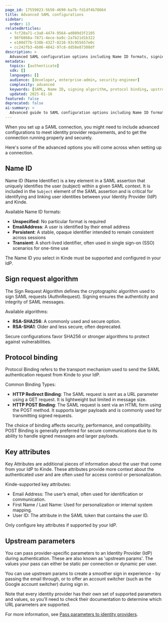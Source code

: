```yaml
---
page_id: 17559023-5b50-4690-ba7b-fd1df4b78664
title: Advanced SAML configurations
sidebar:
  order: 13
relatedArticles:
  - fcf28a71-c3a8-4474-9564-ad089d3f2105  
  - 98f6868a-7871-4ece-ba9c-2a7b21d1b322
  - e100d77b-530b-4327-8216-93c955657e0c
  - cc242fb3-4b06-4842-97c8-dd58e87308df
description: >
  Advanced SAML configuration options including Name ID formats, signing algorithms, protocol bindings, and upstream parameters for enterprise authentication.
metadata:
  topics: [authenticate]
  sdk: []
  languages: []
  audience: [developer, enterprise-admin, security-engineer]
  complexity: advanced
  keywords: [SAML, Name ID, signing algorithm, protocol binding, upstream parameters, RSA-SHA256, HTTP POST binding]
  updated: 2025-01-16
featured: false
deprecated: false
ai-summary: >
  Advanced guide to SAML configuration options including Name ID formats, signing algorithms, protocol bindings, and upstream parameters.
---
```


When you set up a SAML connection, you might need to include advanced configurations to meet identity provider requirements, and to get the connection running properly and securely.

Here's some of the advanced options you will come across when setting up a connection. 

## Name ID

Name ID (Name Identifier) is a key element in a SAML assertion that uniquely identifies the user (subject) within a given SAML context. It is included in the `Subject` element of the SAML assertion and is critical for identifying and linking user identities between your Identity Provider (IdP) and Kinde.

Available Name ID formats:
- **Unspecified**: No particular format is required
- **EmailAddress**: A user is identified by their email address
- **Persistent**: A stable, opaque identifier intended to remain consistent across sessions
- **Transient**: A short-lived identifier, often used in single sign-on (SSO) scenarios for one-time use

The Name ID you select in Kinde must be supported and configured in your IdP.

## Sign request algorithm

The Sign Request Algorithm defines the cryptographic algorithm used to sign SAML requests (AuthnRequest). Signing ensures the authenticity and integrity of SAML messages.

Available algorithms:
- **RSA-SHA256**: A commonly used and secure option.
- **RSA-SHA1**: Older and less secure; often deprecated.

Secure configurations favor SHA256 or stronger algorithms to protect against vulnerabilities.

## Protocol binding

Protocol Binding refers to the transport mechanism used to send the SAML authentication request from Kinde to your IdP.

Common Binding Types:
- **HTTP Redirect Binding**: The SAML request is sent as a URL parameter using a GET request. It is lightweight but limited in message size.
- **HTTP POST Binding**: The SAML request is sent via an HTML form using the POST method. It supports larger payloads and is commonly used for transmitting signed requests.

The choice of binding affects security, performance, and compatibility. POST Binding is generally preferred for secure communications due to its ability to handle signed messages and larger payloads.

## Key attributes

Key Attributes are additional pieces of information about the user that come from your IdP to Kinde. These attributes provide more context about the authenticated user and are often used for access control or personalization.

Kinde-supported key attributes:

- Email Address: The user’s email, often used for identification or communication.
- First Name / Last Name: Used for personalization or internal system mapping.
- User ID: The attribute in the SAML token that contains the user ID.

Only configure key attributes if supported by your IdP.

## Upstream parameters

You can pass provider-specific parameters to an Identity Provider (IdP) during authentication. These are also known as 'upstream params'. The values your pass can either be static per connection or dynamic per user.

You can use upstream params to create a smoother sign in experience - by passing the email through, or to offer an account switcher (such as the Google account switcher) during sign in.

Note that every identity provider has their own set of supported parameters and values, so you'll need to check their documentation to determine which URL parameters are supported.

For more information, see [Pass parameters to identity providers](/authenticate/auth-guides/pass-params-idp/).
